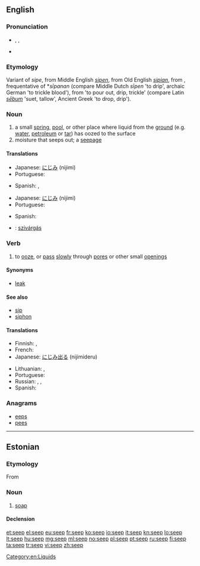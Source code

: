==English==
{{wikipedia}}

===Pronunciation===
* {{enPR|sēp}}, {{IPA|/siːp/}}, {{X-SAMPA|/si:p/}}
* {{rhymes|iːp}}

===Etymology===
Variant of ''sipe'', from Middle English ''[[sipen]]'', from Old English ''[[sipian]]'', from {{proto|Germanic|sīpōnan}}, frequentative of *''sīpanan'' (compare Middle Dutch ''sīpen'' 'to drip', archaic German {{term|seifen}} 'to trickle blood'), from {{proto|Indo-European|seib||sib-}} 'to pour out, drip, trickle' (compare Latin ''[[sebum#Latin|sēbum]]'' 'suet, tallow', Ancient Greek {{term|εἴβω|lang=grc|tr=eíbō}} 'to drop, drip').

===Noun===
{{en-noun}}

# a small [[spring]], [[pool]], or other place where liquid from the [[ground]] (e.g. [[water]], [[petroleum]] or [[tar]]) has oozed to the surface
# moisture that seeps out; a [[seepage]]

====Translations====
{{trans-top|a place where water seeps out of the ground}}
* Japanese: [[にじみ]] (nijimi)
* Portuguese: {{t+|pt|jazida|f}}
{{trans-mid}}
* Spanish: {{t+|es|fuente|f}}, {{t|es|emanación|f}}
{{trans-bottom}}

{{trans-top|a seepage}}
* Japanese: [[にじみ]] (nijimi)
* Portuguese: {{t-|pt|infiltração|f}}
{{trans-mid}}
* Spanish: {{t-|es|filtración}}
{{trans-bottom}}

{{checktrans}}
* {{ttbc|hu}}: [[szivárgás]]

===Verb===
{{en-verb}}

# to [[ooze]], or [[pass]] [[slowly]] through [[pore]]s or other small [[opening]]s

====Synonyms====
* [[leak]]

====See also====
* [[sip]]
* [[siphon]]

====Translations====
{{trans-top|to ooze through pores}}
* Finnish: {{t-|fi|tihkua}}, {{t+|fi|vuotaa}}
* French: {{t+|fr|s'infiltrer}} {{t+|fr|suinter}}
* Japanese: [[にじみ出る]] (nijimideru)
{{trans-mid}}
* Lithuanian: {{t-|lt|sunktis|xs=Lithuanian}}, {{t-|lt|skverbtis|xs=Lithuanian}}
* Portuguese: {{t+|pt|escoar}}
* Russian: {{t|ru|сочиться|sc=Cyrl|tr=sočít'sja|alt=сочи́ться}} {{pf.}}, {{t|ru|просачиваться|sc=Cyrl|tr=prosáčivat'sja|alt=проса́чиваться}} {{impf}}, {{t|ru|просочиться|sc=Cyrl|tr=prosočít'sja|alt=просочи́ться}} {{pf.}}
* Spanish: {{t-|es|filtrar}}
{{trans-bottom}}

===Anagrams===
* [[eeps#English|eeps]]
* [[pees#English|pees]]

[[Category:en:Liquids]]

----

==Estonian==

===Etymology===
From {{etyl|de|et}} {{term|Seife|lang=de}}

===Noun===
{{et-noun}}

# [[soap]]

====Declension====
{{rfinfl|lang=et|type=declension}}

[[et:seep]]
[[el:seep]]
[[eu:seep]]
[[fr:seep]]
[[ko:seep]]
[[io:seep]]
[[it:seep]]
[[kn:seep]]
[[lo:seep]]
[[lt:seep]]
[[hu:seep]]
[[mg:seep]]
[[ml:seep]]
[[no:seep]]
[[pl:seep]]
[[pt:seep]]
[[ru:seep]]
[[fi:seep]]
[[ta:seep]]
[[tr:seep]]
[[vi:seep]]
[[zh:seep]]